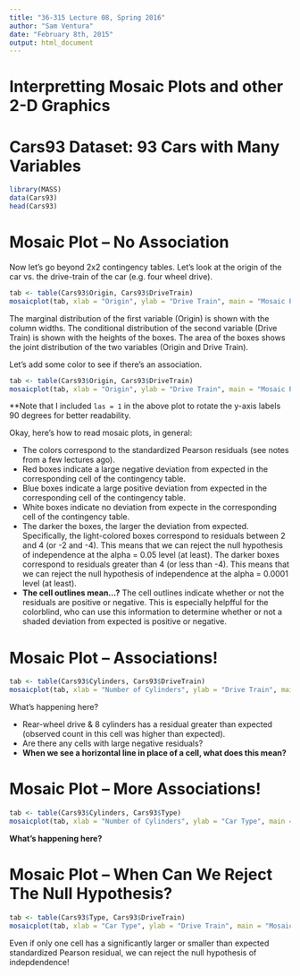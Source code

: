 ```yaml
---
title: "36-315 Lecture 08, Spring 2016"
author: "Sam Ventura"
date: "February 8th, 2015"
output: html_document
---
```


#  Interpretting Mosaic Plots and other 2-D Graphics

#  Cars93 Dataset:  93 Cars with Many Variables


```r
library(MASS)
data(Cars93)
head(Cars93)
```


#  Mosaic Plot -- No Association

Now let's go beyond 2x2 contingency tables.  Let's look at the origin of the car vs. the drive-train of the car (e.g. four wheel drive).

```r
tab <- table(Cars93$Origin, Cars93$DriveTrain)
mosaicplot(tab, xlab = "Origin", ylab = "Drive Train", main = "Mosaic Plot of Car Origin vs. Drive Train")
```

The marginal distribution of the first variable (Origin) is shown with the column widths.  The conditional distribution of the second variable (Drive Train) is shown with the heights of the boxes.  The area of the boxes shows the joint distribution of the two variables (Origin and Drive Train).

Let's add some color to see if there's an association.

```r
tab <- table(Cars93$Origin, Cars93$DriveTrain)
mosaicplot(tab, xlab = "Origin", ylab = "Drive Train", main = "Mosaic Plot of Car Origin vs. Drive Train", shade = T, las = 1)
```

**Note that I included `las = 1` in the above plot to rotate the y-axis labels 90 degrees for better readability.

Okay, here's how to read mosaic plots, in general:  

+  The colors correspond to the standardized Pearson residuals (see notes from a few lectures ago).
+  Red boxes indicate a large negative deviation from expected in the corresponding cell of the contingency table.
+  Blue boxes indicate a large positive deviation from expected in the corresponding cell of the contingency table.
+  White boxes indicate no deviation from expecte in the corresponding cell of the contingency table.
+  The darker the boxes, the larger the deviation from expected.  Specifically, the light-colored boxes correspond to residuals between 2 and 4 (or -2 and -4).  This means that we can reject the null hypothesis of independence at the alpha = 0.05 level (at least).  The darker boxes correspond to residuals greater than 4 (or less than -4).  This means that we can reject the null hypothesis of independence at the alpha = 0.0001 level (at least).
+  **The cell outlines mean...?**  The cell outlines indicate whether or not the residuals are positive or negative.  This is especially helpfful for the colorblind, who can use this information to determine whether or not a shaded deviation from expected is positive or negative.


#  Mosaic Plot -- Associations!

```r
tab <- table(Cars93$Cylinders, Cars93$DriveTrain)
mosaicplot(tab, xlab = "Number of Cylinders", ylab = "Drive Train", main = "Mosaic Plot of Number of Cylinders vs. Drive Train", shade = T, las = 1)
```

What's happening here?

+  Rear-wheel drive & 8 cylinders has a residual greater than expected (observed count in this cell was higher than expected).
+  Are there any cells with large negative residuals?
+  **When we see a horizontal line in place of a cell, what does this mean?**


#  Mosaic Plot -- More Associations!

```r
tab <- table(Cars93$Cylinders, Cars93$Type)
mosaicplot(tab, xlab = "Number of Cylinders", ylab = "Car Type", main = "Mosaic Plot of Number of Cylinders vs. Car Type", shade = T, las = 1)
```

**What's happening here?**


#  Mosaic Plot -- When Can We Reject The Null Hypothesis?

```r
tab <- table(Cars93$Type, Cars93$DriveTrain)
mosaicplot(tab, xlab = "Car Type", ylab = "Drive Train", main = "Mosaic Plot of Car Type vs. Drive Train", shade = T, las = 1)
```

Even if only one cell has a significantly larger or smaller than expected standardized Pearson residual, we can reject the null hypothesis of indepdendence!
